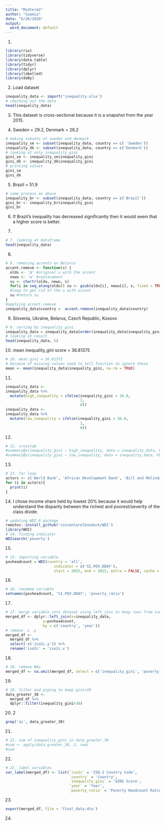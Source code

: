 ```yaml
---
title: "Midterm2"
author: "Saamia"
date: "6/26/2020"
output:
  word_document: default
---
```


1. 
```r
library(rio)
library(tidyverse)
library(data.table)
library(tidyr)
library(dplyr)
library(labelled)
library(doBy)
```

2. Load dataset 
```r
inequality_data <- import('inequality.xlsx') 
# checking out the data 
head(inequality_data)
```

3. This dataset is cross-sectional because it is a snapshot from the year 2015. 

4. Sweden = 29.2, Denmark = 28.2 
```r
# making subsets of sweden and denmark 
inequality_se <- subset(inequality_data, country == c( 'Sweden'))
inequality_dk <- subset(inequality_data, country == c('Denmark'))
# looking at only inequality_gini
gini_se <- inequality_se$inequality_gini
gini_dk <- inequality_dk$inequality_gini
# printing values
gini_se
gini_dk 
```

5. Brazil = 51.9 
```r
# same process as above 
inequality_br <- subset(inequality_data, country == c('Brazil'))
gini_br <- inequality_br$inequality_gini
gini_br
```

6. If Brazil's inequality has decreased significantly then it would seem that a higher score is better. 

7. 
```r
# 7. looking at dataframe 
head(inequality_data)
```

8. 
```r
# 8. removing accents on Belarus 
accent.remove <- function(s) {
  oldu <- 'ú' #original u with the accent 
  newu <- 'u' #replacement 
  su <- chartr(oldu, newu, s)
  for(i in seq_along(oldu)) su <- gsub(oldu[i], newu[i], s, fixed = TRUE)
  #loop to get rid of the u with accent 
  su #return su 
}
#applying accent.remove 
inequality_data$country =  accent.remove(inequality_data$country)
```

9. Slovenia, Ukraine, Belarus, Czech Republic, Kosovo 
```r
# 9. sorting by inequality_gini 
inequality_data = inequality_data[order(inequality_data$inequality_gini),]
# looking at result 
head(inequality_data, 5)
```

10. mean inequality_gini score = 36.81375
```r
# 10. mean gini = 36.81375
# because of missing values need to tell function to ignore those 
mean <- mean(inequality_data$inequality_gini, na.rm = TRUE)
```

11.
```r
inequality_data <- 
inequality_data %>%
  mutate(high_inequality = ifelse(inequality_gini > 36.8,
                                  1,
                                  0))
inequality_data <- 
inequality_data %>% 
  mutate(low_inequality = ifelse(inequality_gini < 36.8,
                                  1,
                                  0))
```

12.  
```r
# 12. crosstab 
#summaryBy(inequality_gini ~ high_inequality, data = inequality_data, FUN=c(mean, length))
#summaryBy(inequality_gini ~ low_inequality, data = inequality_data, FUN = c(mean, length))
```

13. 
```r
# 13. for loop 
actors <- c('World Bank', 'African Development Bank', 'Bill and Melinda Gates Foundation')
for (i in actors){
  print(i)
}
```

14. I chose income share held by lowest 20% because it would help understand the disparity between the richest and poorest/severity of the class divide. 
```r
# updating WDI R package 
remotes::install_github('vincentarelbundock/WDI')
library(WDI)
# 14. finding indicator 
WDIsearch('poverty')
```

15. 
```r
# 15. importing variable 
povheadcount = WDI(country = 'all', 
                      indicator = c('SI.POV.DDAY'), 
                      start = 2015, end = 2015, extra = FALSE, cache = NULL)
```

16.
```r
# 16. renamee variable
setnames(povheadcount, 'SI.POV.DDAY', 'poverty_ratio')
```

17.
```r
# 17. merge variable into dataset using left_join to keep rows from inequality_data
merged_df <- dplyr::left_join(x=inequality_data,
                 y=povheadcount,
                 by = c('country', 'year'))
# remove .x .y
merged_df <- 
  merged_df %>%
  select(-c('iso2c.y')) %>%
  rename('iso2c' = 'iso2c.x')
```

18.
```r
# 18. remove NAs 
merged_df <- na.omit(merged_df, select = c('inequality_gini', 'poverty_ratio'))
```

19.
```r
# 19. filter and piping to keep gini>30 
data_greater_30 <- 
  merged_df %>%
  dplyr::filter(inequality_gini>30)
```

20. 2 
```r
grep('ai', data_greater_30)
```

21.  
```r
# 21. sum of inequality_gini in data_greater_30 
#sum <- apply(data_greater_30, 2, sum)
#sum
```

22. 
```r
# 22. label variables 
var_label(merged_df) <- list(`iso2c` = 'ISO-2 Country Code',
                             `country` = 'Country',
                             `inequality_gini` = 'GINI Score',
                             `year` = 'Year', 
                             `poverty_ratio` = 'Poverty Headcount Ratio')
```

23. 
```r
export(merged_df, file = 'final_data.dta')
```

24. 
